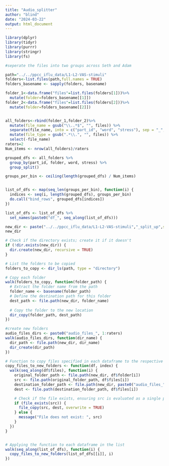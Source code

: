 ```yaml
---
title: "Audio_splitter"
author: "blind"
date: "2024-03-22"
output: html_document
---
```

```r

library(dplyr)
library(tidyr)
library(purrr)
library(stringr)
library(fs)
```
```r
#seperate the files into two groups across Seth and Adam

path="../../ppcc_iflu_data/L1-L2-VAS-stimuli"
folders<-list.files(path,full.names = TRUE)
folders_basename <- sapply(folders, basename)

folder_1<-data.frame("files"=list.files(folders[1]))%>%
  mutate(folder=folders_basename[[1]])
folder_2<-data.frame("files"=list.files(folders[2]))%>%
  mutate(folder=folders_basename[[2]])


all_folders<-rbind(folder_1,folder_2)%>%
  mutate(file_name = gsub("\\..*$", "", files)) %>% 
  separate(file_name, into = c("part_id", "word", "stress"), sep = "_", remove = FALSE) %>%
  mutate(file_type = gsub(".*\\.", "", files)) %>%
  select(-file_name)
raters=2
Num_items <- nrow(all_folders)/raters

grouped_dfs <- all_folders %>% 
  group_by(part_id, folder, word, stress) %>% 
  group_split()

groups_per_bin <- ceiling(length(grouped_dfs) / Num_items)


list_of_dfs <- map(seq_len(groups_per_bin), function(i) {
  indices <- seq(i, length(grouped_dfs), groups_per_bin)
  do.call("bind_rows", grouped_dfs[indices])
})

list_of_dfs <- list_of_dfs %>% 
  set_names(paste0("df_", seq_along(list_of_dfs)))
```

```r

new_dir <- paste("../../ppcc_iflu_data/L1-L2-VAS-stimuli","_split_up",sep="")
new_dir

# Check if the directory exists; create it if it doesn't
if (!dir.exists(new_dir)) {
  dir.create(new_dir, recursive = TRUE)
}

# List the folders to be copied
folders_to_copy <- dir_ls(path, type = "directory")

# Copy each folder
walk(folders_to_copy, function(folder_path) {
  # Extract the folder name from the path
  folder_name <- basename(folder_path)
  # Define the destination path for this folder
  dest_path <- file.path(new_dir, folder_name)
  
  # Copy the folder to the new location
  dir_copy(folder_path, dest_path)
})

```

```r
#create new folders
audio_files_dirs <- paste0("audio_files_", 1:raters)
walk(audio_files_dirs, function(dir_name) {
  dir_path <- file.path(new_dir, dir_name)
  dir_create(dir_path)
})

# Function to copy files specified in each dataframe to the respective new folder
copy_files_to_new_folders <- function(df, index) {
  walk(seq_along(df$files), function(i) {
    original_folder_path <- file.path(new_dir, df$folder[i])
    src <- file.path(original_folder_path, df$files[i])
    destination_folder_path <- file.path(new_dir, paste0("audio_files_", index))
    dest <- file.path(destination_folder_path, df$files[i])

    # Check if the file exists, ensuring src is evaluated as a single path
    if (file_exists(src)) {
      file_copy(src, dest, overwrite = TRUE)
    } else {
      message("File does not exist: ", src)
    }
  })
}


# Applying the function to each dataframe in the list
walk(seq_along(list_of_dfs), function(i) {
  copy_files_to_new_folders(list_of_dfs[[i]], i)
})
```
